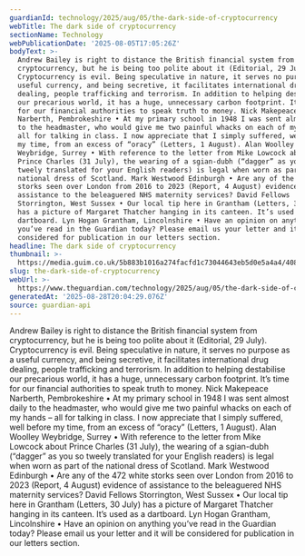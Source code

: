 ```yaml
---
guardianId: technology/2025/aug/05/the-dark-side-of-cryptocurrency
webTitle: The dark side of cryptocurrency
sectionName: Technology
webPublicationDate: '2025-08-05T17:05:26Z'
bodyText: >-
  Andrew Bailey is right to distance the British financial system from
  cryptocurrency, but he is being too polite about it (Editorial, 29 July).
  Cryptocurrency is evil. Being speculative in nature, it serves no purpose as a
  useful currency, and being secretive, it facilitates international drug
  dealing, people trafficking and terrorism. In addition to helping destabilise
  our precarious world, it has a huge, unnecessary carbon footprint. It’s time
  for our financial authorities to speak truth to money. Nick Makepeace
  Narberth, Pembrokeshire • At my primary school in 1948 I was sent almost daily
  to the headmaster, who would give me two painful whacks on each of my hands –
  all for talking in class. I now appreciate that I simply suffered, well before
  my time, from an excess of “oracy” (Letters, 1 August). Alan Woolley
  Weybridge, Surrey • With reference to the letter from Mike Lowcock about
  Prince Charles (31 July), the wearing of a sgian-dubh (“dagger” as you so
  tweely translated for your English readers) is legal when worn as part of the
  national dress of Scotland. Mark Westwood Edinburgh • Are any of the 472 white
  storks seen over London from 2016 to 2023 (Report, 4 August) evidence of
  assistance to the beleaguered NHS maternity services? David Fellows
  Storrington, West Sussex • Our local tip here in Grantham (Letters, 30 July)
  has a picture of Margaret Thatcher hanging in its canteen. It’s used as a
  dartboard. Lyn Hogan Grantham, Lincolnshire • Have an opinion on anything
  you’ve read in the Guardian today? Please email us your letter and it will be
  considered for publication in our letters section.
headline: The dark side of cryptocurrency
thumbnail: >-
  https://media.guim.co.uk/5b883b1016a274facfd1c73044643eb5d0e5a4a4/408_0_2745_2196/500.jpg
slug: the-dark-side-of-cryptocurrency
webUrl: >-
  https://www.theguardian.com/technology/2025/aug/05/the-dark-side-of-cryptocurrency
generatedAt: '2025-08-28T20:04:29.076Z'
source: guardian-api
---
```

Andrew Bailey is right to distance the British financial system from cryptocurrency, but he is being too polite about it (Editorial, 29 July). Cryptocurrency is evil. Being speculative in nature, it serves no purpose as a useful currency, and being secretive, it facilitates international drug dealing, people trafficking and terrorism. In addition to helping destabilise our precarious world, it has a huge, unnecessary carbon footprint. It’s time for our financial authorities to speak truth to money. Nick Makepeace Narberth, Pembrokeshire • At my primary school in 1948 I was sent almost daily to the headmaster, who would give me two painful whacks on each of my hands – all for talking in class. I now appreciate that I simply suffered, well before my time, from an excess of “oracy” (Letters, 1 August). Alan Woolley Weybridge, Surrey • With reference to the letter from Mike Lowcock about Prince Charles (31 July), the wearing of a sgian-dubh (“dagger” as you so tweely translated for your English readers) is legal when worn as part of the national dress of Scotland. Mark Westwood Edinburgh • Are any of the 472 white storks seen over London from 2016 to 2023 (Report, 4 August) evidence of assistance to the beleaguered NHS maternity services? David Fellows Storrington, West Sussex • Our local tip here in Grantham (Letters, 30 July) has a picture of Margaret Thatcher hanging in its canteen. It’s used as a dartboard. Lyn Hogan Grantham, Lincolnshire • Have an opinion on anything you’ve read in the Guardian today? Please email us your letter and it will be considered for publication in our letters section.
